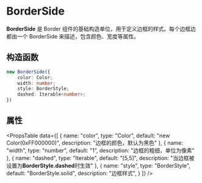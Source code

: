 # BorderSide


**BorderSide** 是 Border 组件的基础构造单位，用于定义边框的样式。每个边框边都由一个 BorderSide 来描述，包含颜色、宽度等属性。


## 构造函数

``` typescript
new BorderSide({
    color: Color;
    width: number;
    style: BorderStyle;
    dashed: Iterable<number>;
})

```

## 属性



<PropsTable
  data={[
    {
      name: "color",
      type: "Color",
      default: "new Color(0xFF000000)",
      description: "边框的颜色，默认为黑色"
    },
    {
      name: "width",
      type: "number",
      default: "1",
      description: "边框的粗细，单位为像素"
    },
    {
      name: "dashed",
      type: "Iterable<number>",
      default: "[5,5]",
      description: "当边框被设置为**BorderStyle.dashed**时生效"
    },
    {
      name: "style",
      type: "BorderStyle",
      default: "BorderStyle.solid",
      description: "边框样式",
    }
  ]}
/>
